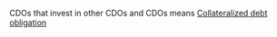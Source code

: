 {{copy to wiktionary}}
CDOs that invest in other CDOs
and CDOs means [[Collateralized debt obligation]]


{{stub}}